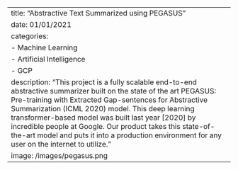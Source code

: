 ---
title: "Abstractive Text Summarized using PEGASUS"
date: 01/01/2021
categories: 
  - Machine Learning
  - Artificial Intelligence
  - GCP
description: "This project is a fully scalable end-to-end abstractive summarizer built on the state of the art PEGASUS: Pre-training with Extracted Gap-sentences for Abstractive Summarization (ICML 2020) model. This deep learning transformer-based model was built last year [2020] by incredible people at Google. Our product takes this state-of-the-art model and puts it into a production environment for any user on the internet to utilize."
image: /images/pegasus.png
---